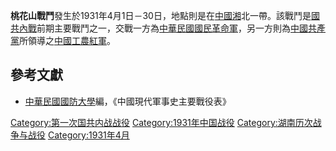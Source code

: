{{Infobox Military Conflict|
campaign=|
image=|
caption=|
conflict=桃花山戰鬥|
date=1931年4月1日－30日|
place=[[中國|中國]]湘北|
result=紅軍傷亡數百，[[蘇維埃政府|蘇維埃政府]]遭破獲|
combatant1=中華民國國民革命軍湘19師、11師、48師|
combatant2=紅軍右江軍教導第八軍| 
commander1=[[李覺|李覺]]、[[張英_(将領)|張英]]|
commander2=|
strength1=|
strength2=|
casualties1=|
casualties2=|
}}
'''桃花山戰鬥'''發生於1931年4月1日－30日，地點則是在[[中國|中國]][[湖南|湘]]北一帶。該戰鬥是[[國共內戰|國共內戰]]前期主要戰鬥之一，交戰一方為[[中華民國|中華民國]][[國民革命軍|國民革命軍]]，另一方則為[[中國共產黨|中國共產黨]]所領導之[[中國工農紅軍|中國工農紅軍]]。

==參考文獻==
*[[中華民國|中華民國]][[國防大學_(臺灣)|國防大學]]編，《中國現代軍事史主要戰役表》

{{第一次国共内战}}

[[Category:第一次国共内战战役|Category:第一次国共内战战役]]
[[Category:1931年中国战役|Category:1931年中国战役]]
[[Category:湖南历次战争与战役|Category:湖南历次战争与战役]]
[[Category:1931年4月|Category:1931年4月]]
